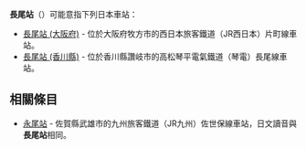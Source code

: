 {{NoteTA
|T=zh-hans:长尾站;zh-hk:長尾站;zh-tw:長尾車站;
|1=zh-hans:长尾站;zh-hk:長尾站;zh-tw:長尾車站;
}}
'''長尾站'''（{{jpn|hg=ながおえき}}）可能意指下列日本車站：

* [[長尾站_(大阪府)|長尾站 (大阪府)]] - 位於大阪府牧方市的西日本旅客鐵道（JR西日本）片町線車站。
* [[長尾站_(香川縣)|長尾站 (香川縣)]] - 位於香川縣讚岐市的高松琴平電氣鐵道（琴電）長尾線車站。

== 相關條目 ==
* [[永尾站|永尾站]] - 佐賀縣武雄市的九州旅客鐵道（JR九州）佐世保線車站，日文讀音與'''長尾站'''相同。
{{disambig|Cat=三字車站名消歧義}}